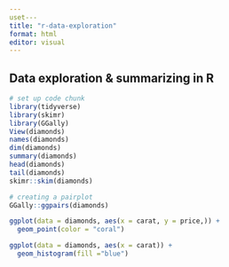 ```yaml
---
uset---
title: "r-data-exploration"
format: html
editor: visual
---
```


## Data exploration & summarizing in R

```r
# set up code chunk
library(tidyverse)
library(skimr)
library(GGally)
View(diamonds)
names(diamonds)
dim(diamonds)
summary(diamonds)
head(diamonds)
tail(diamonds)
skimr::skim(diamonds)
```

```r
# creating a pairplot
GGally::ggpairs(diamonds)

```

```r
ggplot(data = diamonds, aes(x = carat, y = price,)) +
  geom_point(color = "coral")

```

```r
ggplot(data = diamonds, aes(x = carat)) +
  geom_histogram(fill ="blue")
```
